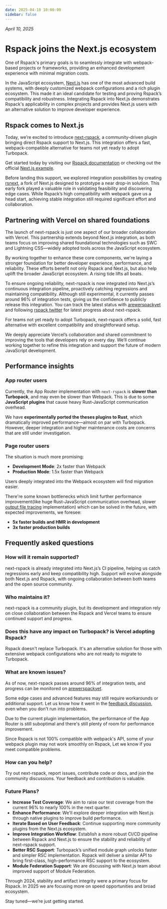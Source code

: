 ```yaml
---
date: 2025-04-10 10:00:00
sidebar: false
---
```


_April 10, 2025_

# Rspack joins the Next.js ecosystem

One of Rspack's primary goals is to seamlessly integrate with webpack-based projects or frameworks, providing an enhanced development experience with minimal migration costs.

In the JavaScript ecosystem, [Next.js](https://nextjs.org/) has one of the most advanced build systems, with deeply customized webpack configurations and a rich plugin ecosystem. This made it an ideal candidate for testing and proving Rspack’s compatibility and robustness. Integrating Rspack into Next.js demonstrates Rspack's applicability in complex projects and provides Next.js users with an alternative solution to improve developer experience.

## Rspack comes to Next.js

Today, we’re excited to introduce [next-rspack](https://www.npmjs.com/package/next-rspack), a community-driven plugin bringing direct Rspack support to Next.js. This integration offers a fast, webpack-compatible alternative for teams not yet ready to adopt Turbopack.

Get started today by visiting our [Rspack documentation](/guide/tech/next) or checking out the official [Next.js example](https://github.com/vercel/next.js/tree/canary/examples/with-rspack).

Before landing this support, we explored integration possibilities by creating [rsnext](https://github.com/ScriptedAlchemy/rsnext/tree/rspack), a fork of Next.js designed to prototype a near drop-in solution. This early fork played a valuable role in validating feasibility and discovering edge cases. While Rspack’s high compatibility with webpack gave us a head start, achieving stable integration still required significant effort and collaboration.

## Partnering with Vercel on shared foundations

The launch of next-rspack is just one aspect of our broader collaboration with Vercel. This partnership extends beyond Next.js integration, as both teams focus on improving shared foundational technologies such as SWC and Lightning CSS—widely adopted tools across the JavaScript ecosystem.

By working together to enhance these core components, we're laying a stronger foundation for better developer experience, performance, and reliability. These efforts benefit not only Rspack and Next.js, but also help uplift the broader JavaScript ecosystem. A rising tide lifts all boats.

To ensure ongoing reliability, next-rspack is now integrated into Next.js’s continuous integration pipeline, proactively catching regressions and maintaining compatibility. Although still experimental, it currently passes around 96% of integration tests, giving us the confidence to publicly release this integration. You can track the latest status with [arewerspackyet](https://www.arewerspackyet.com/) and following [rspack twitter](https://x.com/rspack_dev) for latest progress about next-rspack.

For teams not yet ready to adopt Turbopack, next-rspack offers a solid, fast alternative with excellent compatibility and straightforward setup.

We deeply appreciate Vercel’s collaboration and shared commitment to improving the tools that developers rely on every day. We’ll continue working together to refine this integration and support the future of modern JavaScript development.

## Performance insights

### App router users

Currently, the App Router implementation with `next-rspack` is **slower than Turbopack**, and may even be slower than Webpack. This is due to some **JavaScript plugins** that cause heavy Rust-JavaScript communication overhead.

We have **experimentally ported the theses plugins to Rust**, which dramatically improved performance—almost on par with Turbopack. However, deeper integration and higher maintenance costs are concerns that are still under investigation.

### Page router users

The situation is much more promising:

- **Development Mode**: 2x faster than Webpack
- **Production Mode**: 1.5x faster than Webpack

Users deeply integrated into the Webpack ecosystem will find migration easier.

There're some known bottlenecks which limit further performance improvement(like huge Rust-JavaScript communication overhead, slower [output file tracing](https://nextjs.org/docs/pages/api-reference/config/next-config-js/output#how-it-works) implementation) which can be solved in the future, with expected improvements, we foresee:

- **5x faster builds and HMR in development**
- **3x faster production builds**

## Frequently asked questions

### How will it remain supported?

next-rspack is already integrated into Next.js’s CI pipeline, helping us catch regressions early and keep compatibility high. Support will evolve alongside both Next.js and Rspack, with ongoing collaboration between both teams and the open source community.

### Who maintains it?

next-rspack is a community plugin, but its development and integration rely on close collaboration between the Rspack and Vercel teams to ensure continued support and progress.

### Does this have any impact on Turbopack? is Vercel adopting Rspack?

Rspack doesn't replace Turbopack. It's an alternative solution for those with extensive webpack configurations who are not ready to migrate to Turbopack.

### What are known issues?

As of now, next-rspack passes around 96% of integration tests, and progress can be monitored on [arewerspackyet](https://www.arewerspackyet.com/).

Some edge cases and advanced features may still require workarounds or additional support. Let us know how it went in the [feedback discussion](https://github.com/vercel/next.js/discussions/77800), even when you don't run into problems.

Due to the current plugin implementation, the performance of the App Router is still suboptimal and there's still plenty of room for performance improvement.

Since Rspack is not 100% compatible with webpack's API, some of your webpack plugin may not work smoothly on Rspack, Let we know if you meet compatible problems.

### How can you help?

Try out next-rspack, report issues, contribute code or docs, and join the community discussions. Your feedback and contribution is valuable.

### Future Plans?

- **Increase Test Coverage**: We aim to raise our test coverage from the current 96% to nearly 100% in the next quarter.
- **Enhance Performance**: We'll explore deeper integration with Next.js through native plugins to improve build performance.
- **Iterate Based on User Feedback**: Continue supporting more community plugins from the Next.js ecosystem.
- **Improve Integration Workflow**: Establish a more robust CI/CD pipeline between Rspack and Next.js to ensure the stability and reliability of next-rspack support.
- **Better RSC Support**: Turbopack’s unified module graph unlocks faster and simpler RSC implementation. Rspack will deliver a similar API to bring first-class, high-performance RSC support to the ecosystem.
- **Module Federation Support**: We are discussing with Next.js team about improved support of Module Federation.

Through 2024, stability and artifact integrity were a primary focus for Rspack. In 2025 we are focusing more on speed opportunities and broad ecosystem.

Stay tuned—we’re just getting started.
